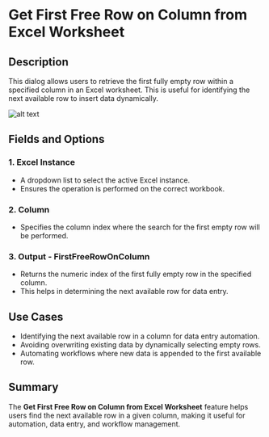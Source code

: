 # Get First Free Row on Column from Excel Worksheet

## Description  

This dialog allows users to retrieve the first fully empty row within a specified column in an Excel worksheet. This is useful for identifying the next available row to insert data dynamically.

![alt text](../../../assets/excel/get-first-free-row-on-column-from-excel-worksheet.png)

## Fields and Options  

### 1. **Excel Instance** 

- A dropdown list to select the active Excel instance.  
- Ensures the operation is performed on the correct workbook.  

### 2. **Column** 

- Specifies the column index where the search for the first empty row will be performed.  

### 3. **Output - FirstFreeRowOnColumn** 

- Returns the numeric index of the first fully empty row in the specified column.  
- This helps in determining the next available row for data entry.  

## Use Cases  

- Identifying the next available row in a column for data entry automation.  
- Avoiding overwriting existing data by dynamically selecting empty rows.  
- Automating workflows where new data is appended to the first available row.  

## Summary  

The **Get First Free Row on Column from Excel Worksheet** feature helps users find the next available row in a given column, making it useful for automation, data entry, and workflow management.  